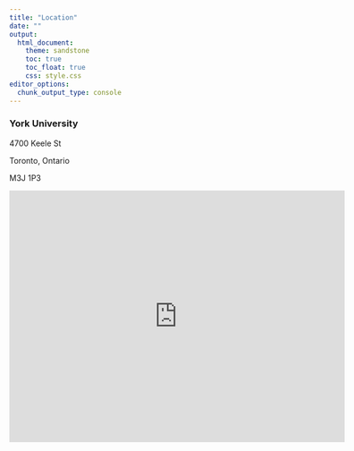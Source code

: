 ```yaml
---
title: "Location"
date: ""
output: 
  html_document:
    theme: sandstone
    toc: true
    toc_float: true
    css: style.css
editor_options: 
  chunk_output_type: console
---
```


### York University

4700 Keele St

Toronto, Ontario

M3J 1P3


<iframe src="https://www.google.com/maps/embed?pb=!1m14!1m8!1m3!1d11523.885409615827!2d-79.5018684!3d43.7734535!3m2!1i1024!2i768!4f13.1!3m3!1m2!1s0x0%3A0xdbb899cc9da76d19!2sYork%20University!5e0!3m2!1sen!2sca!4v1578585470787!5m2!1sen!2sca" width="600" height="450" frameborder="0" style="border:0;" allowfullscreen=""></iframe>


